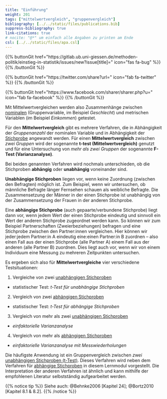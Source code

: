 ```yaml
---
title: "Einführung"
weight: 201
tags: ["mittelwertvergleich", "gruppenvergleich"]
bibliography: [../../static/files/publications.bib]
suppress-bibliography: true
link-citations: true
# nocite: "@*" um einfach alle Angaben zu printen am Ende
csl: [../../static/files/apa.csl]
---
```


{{% buttonGit href=\"https\:\/\/gitlab.ub.uni-giessen.de\/methoden-politik\/einstieg-in-statistik\/issues\/new?issue[title]=\" icon=\"fas fa-bug\" %}} {{% /buttonGit %}} 

{{% buttonGit href=\"https\:\/\/twitter.com\/share?url=\" icon=\"fab fa-twitter\" %}} {{% /buttonGit %}}

{{% buttonGit href=\"https\:\/\/www.facebook.com\/sharer\/sharer.php?u=\" icon=\"fab fa-facebook\" %}} {{% /buttonGit %}}

Mit Mittelwertvergleichen werden also Zusammenhänge zwischen [nominalen](../../glossar/nominalskala/index.html) (Gruppenvariable, im Beispiel *Geschlecht*) und metrischen Variablen (im Beispiel *Einkommen*) getestet.

Für den **Mittelwertvergleich** gibt es mehrere Verfahren, die in Abhängigkeit der *Gruppenanzahl* der nominalen Variable und in Abhängigkeit der [Stichprobe](../../glossar/stichprobe/index.html) angewandt werden. Für einen **Mittelwertvergleich** zwischen *zwei Gruppen* wird der sogenannte **t-test (Mittelwertvergleich)** genutzt und für eine Untersuchung von *mehr als zwei Gruppen* der sogenannte **F-Test (Varianzanalyse)**.

Bei beiden genannten Verfahren wird nochmals unterschieden, ob die Stichproben **abhängig** oder **unabhängig** voneinander sind.

**Unabhängige Stichproben** liegen vor, wenn keine Zuordnung (zwischen den Befragten) möglich ist. Zum Beispiel, wenn wir untersuchen, ob männliche Befragte länger Fernsehen schauen als weibliche Befragte. Die Zusammensetzung der Männer in der einen Stichprobe ist unabhängig von der Zusammensetzung der Frauen in der anderen Stichprobe.

Eine **abhängige Stichprobe** (auch gepaarte/verbundene Stichprobe) liegt dann vor, wenn jedem Wert der einen Stichprobe eindeutig und sinnvoll ein Wert der anderen Stichprobe zugeordnet werden kann. So können wir zum Beispiel Partnerschaften (Zweierbeziehungen) befragen und eine Stichprobe zwischen den Partner:innen vergleichen. Hier können wir jeder:jedem Partner:in A eindeutig eine:einen Partner:in B zuordnen – also einen Fall aus der einen Stichprobe (alle Partner A) einem Fall aus der anderen (alle Partner B) zuordnen. Dies liegt auch vor, wenn wir von einem Individuum eine Messung zu mehreren Zeitpunkten untersuchen.

Es ergeben sich also für **Mittelwertvergleiche** vier verschiedene Testsituationen:

1. Vergleiche von zwei [unabhängigen Stichproben](../../glossar/unabhaengigestichprobe/index.html)

- statistischer Test: *t-Test für unabhängige Stichproben*

2. Vergleich von zwei [abhängigen Stichproben](../../glossar/abhaengigestichprobe/index.html)

- statistischer Test: *t-Test für abhängige Stichproben*

3. Vergleich von mehr als zwei [unabhängigen Stichproben](../../glossar/unabhaengigestichprobe/index.html)

- *einfaktorielle Varianzanalyse*

4. Vergleich von mehr als [abhängigen Stichproben](../../glossar/abhaengigestichprobe/index.html)

- *einfaktorielle Varianzanalyse mit Messwiederholungen*

Die häufigste Anwendung ist ein Gruppenvergleich zwischen *zwei* [unabhängigen Stichproben (t-Test)](../../glossar/unabhaengigestichprobe/index.html). Dieses Verfahren wird neben dem Verfahren für [abhängige Stichproben](../../glossar/abhaengigestichprobe/index.html) in diesem Lernmodul vorgestellt. Die Interpretation der anderen Verfahren ist ähnlich und kann mithilfe der empfohlenen Literatur selbstständig aufgearbeitet werden.

{{% notice tip %}}
Siehe auch: @Behnke2006 [Kapitel 24]; @Bortz2010 [Kapitel 8.1 & 8.2].
{{% /notice %}}